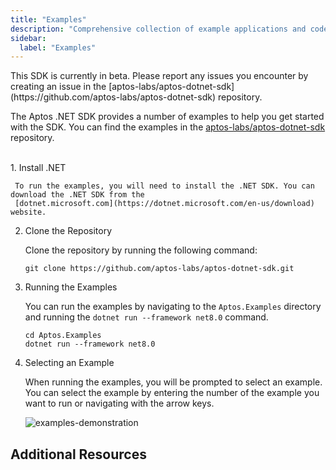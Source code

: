 ```yaml
---
title: "Examples"
description: "Comprehensive collection of example applications and code samples for the Aptos .NET SDK"
sidebar:
  label: "Examples"
---
```



<Aside type="caution" emoji="❗">
  This SDK is currently in beta. Please report any issues you encounter by
  creating an issue in the
  [aptos-labs/aptos-dotnet-sdk](https://github.com/aptos-labs/aptos-dotnet-sdk)
  repository.
</Aside>

The Aptos .NET SDK provides a number of examples to help you get started with the SDK. You can find the examples in the
[aptos-labs/aptos-dotnet-sdk](https://github.com/aptos-labs/aptos-dotnet-sdk) repository.

<br />

<LinkCard href="https://github.com/aptos-labs/aptos-dotnet-sdk/tree/main/Aptos.Examples" title="Aptos .NET SDK Examples" description="Example applications for the .NET SDK." target="_blank" />

<Steps>
  1. Install .NET

     To run the examples, you will need to install the .NET SDK. You can download the .NET SDK from the
     [dotnet.microsoft.com](https://dotnet.microsoft.com/en-us/download) website.

  2. Clone the Repository

     Clone the repository by running the following command:

     ```shellscript
     git clone https://github.com/aptos-labs/aptos-dotnet-sdk.git
     ```

  3. Running the Examples

     You can run the examples by navigating to the `Aptos.Examples` directory and running the
     `dotnet run --framework net8.0` command.

     ```shellscript
     cd Aptos.Examples
     dotnet run --framework net8.0
     ```

  4. Selecting an Example

     When running the examples, you will be prompted to select an example. You can select the example by
     entering the number of the example you want to run or navigating with the arrow keys.

     ![examples-demonstration](https://i.imgur.com/YS140Zb.png)
</Steps>

## Additional Resources

<CardGrid>
  <LinkCard href="/build/sdks/dotnet-sdk/getting-started" title="Getting Started" description="Begin developing using the Aptos .NET SDK." />

  <LinkCard href="https://aptos-labs.github.io/aptos-dotnet-sdk/" title="Full API Reference" description="The full API reference for the Aptos .NET SDK." target="_blank" />
</CardGrid>
